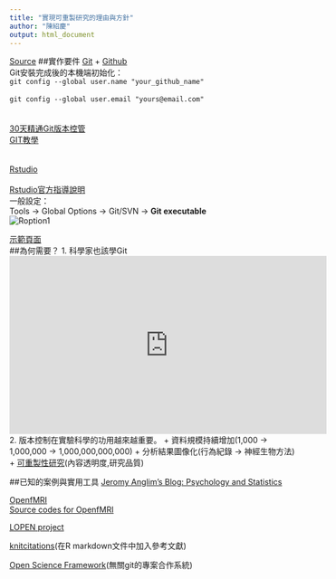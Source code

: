```yaml
---
title: "實現可重製研究的理由與方針"
author: "陳紹慶"
output: html_document
---
```

[Source](https://github.com/SCgeeker/Reproducible-Think)
##實作要件
[Git](http://git-scm.com/) + [Github](https://github.com/)  
Git安裝完成後的本機端初始化：  
`git config --global user.name "your_github_name"`  
</br>
`git config --global user.email "yours@email.com"`  
</br>
</br>
[30天精通Git版本控管](https://github.com/doggy8088/Learn-Git-in-30-days)
</br>
[GIT教學](https://www.gitbook.com/book/kingofamani/git-teach/details)
</br>
</br>
</br>
[Rstudio](http://www.rstudio.com/)  
</br>
[Rstudio官方指導說明](https://support.rstudio.com/hc/en-us/articles/200532077-Version-Control-with-Git-and-SVN?version=0.98.1103&mode=desktop)
</br>
一般設定：  
Tools -> Global Options -> Git/SVN -> **Git executable**  
![Roption1](http://kukekko.web.fc2.com/contents/techillust/RL/RStudio/Function/Tools_GlobalOptions/Images/GitSVN.png)

[示範頁面](test.html)
</br>
##為何需要？
1. 科學家也該學Git  </br>
<iframe width="560" height="315" src="https://www.youtube.com/embed/uNSVvpSotTw?list=PLSxoRcsvTAqBWzNFvRUKAZXGyfJRIVGSz" frameborder="0" allowfullscreen></iframe></br>
2. 版本控制在實驗科學的功用越來越重要。
  + 資料規模持續增加(1,000 -> 1,000,000 -> 1,000,000,000,000)
  + 分析結果圖像化(行為紀錄 -> 神經生物方法)
  + [可重製性研究](http://scgeeker.github.io/ActObj2014/index-CCU.html#40)(內容透明度,研究品質)

##已知的案例與實用工具
[Jeromy Anglim's Blog: Psychology and Statistics](http://jeromyanglim.blogspot.tw/)  

[OpenfMRI](https://openfmri.org/)  
[Source codes for OpenfMRI](https://github.com/poldrack/openfmri)  

[LOPEN project](http://lopen.linguistics.ntu.edu.tw/)

[knitcitations](https://github.com/cboettig/knitcitations)(在R markdown文件中加入參考文獻)  

[Open Science Framework](https://osf.io)(無關git的專案合作系統)

